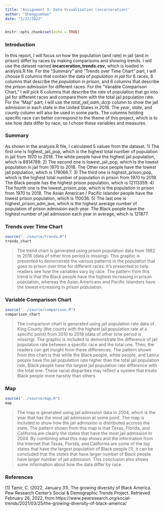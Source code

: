 ```yaml
---
title: 'Assignment 3: Data Visualization (incarceration)'
author: "ShengyueGao"
date: "2/22/2022"
---
```


```r
knitr::opts_chunk$set(echo = TRUE)
```

### Introduction
In this report, I will focus on how the population (and rate) in jail (and in prison) differ by races by making comparisons and showing trends. I will use the dataset named **incarceration_trends.csv**, which is loaded in analysis.R file. For the "Summary" and "Trends over Time Chart" part, I will choose 6 columns that contain the data of _population in jail_ for 6 races, 6 columns that describe the _population in prison_, and 6 columns that describe the _prison admission_ for different races. For the "Variable Comparison Chart," I will pick 6 columns that describe the _rate_ of population that go into jail for different races and compare them with the total jail population rate. For the "Map" part, I will use the _total_jail_adm_dcrp_ column to show the jail admission in each state in the United States in 2018. The _year_, _state_, and _county_ column will also be used in some parts. The columns holding specific race can better correspond to the theme of this project, which is to see how data differ by race, so I chose these variables and measures.

### Summary
As shown in the analysis.R file, I calculated 5 values from the dataset. 1) The first one is highest_jail_pop, which is the highest total number of population in jail from 1970 to 2018. The white people have the highest jail population, which is 8814789. 2) The second one is lowest_jail_pop, which is the lowest population in jail from 1970 to 2018. The Other race people have the lowest jail population, which is 178066.7. 3) The third one is highest_prison_pop, which is the highest total number of population in prison from 1970 to 2018. The Black people has the highest prison population, which is 12113359. 4) The fourth one is the lowest_prison_pop, which is the population in prison from 1970 to 2018. The Asian American / Pacific Islander people have the lowest prison population, which is  110036. 5) The last one is highest_prison_adm_ave, which is the highest average number of population of prison admission each year. The Black people have the highest number of jail admission each year in average, which is 121877.

### Trends over Time Chart

```r
source("../source/trends.R")
trends_chart
```
>The trend chart is generated using prison population data from 1982 to 2016 (data of other time period is missing). This graphic is presented to demonstrate the various patterns in the population that goes to prison over time for different races. It's presented to help readers see how the variables vary by race. The pattern from this trend is that the Black people have the highest increasing in prison population, whereas the Asian Americans and Pacific Islanders have the lowest increasing in prison population.

### Variable Comparison Chart
```r
source("../source/comparison.R")
comparison_chart
```
>The comparison chart is generated using jail population rate data of King County (the county with the highest jail population rate at a specific point) from 2010 to 2018 (data of other time period is missing). The graphic is included to demonstrate the difference of jail population rate between a specific race and the total one. Then, the readers can get insight from these differences. The pattern shown from this chart is that while the Black people, white people, and Latinx people have the jail population rate higher than the total jail population rate, Black people have the largest jail population rate difference with the total one. These racial disparities may reflect a system that treats Black people more harshly than others. 

### Map
```r
source("../source/map.R")
map
```
>The map is generated using jail admission data in 2004, which is the year that has the most jail admission at some point. The map is included to show how the jail admission is distributed accross the state. The pattern shown from this map is that Texas, Florida, and California are clearly the states that have the most jail admission in 2004. By combining what this map shows and the information from the Internet that Texas, Florida, and California are some of the top states that have the largest population of Black people [1], it can be concluded that the states that have larger number of Black people have larger number of jail admission. This conclusion also shows some information about how the data differ by race. 

### References
[1] Tamir, C. (2022, January 31). The growing diversity of Black America. Pew Research Center's Social &amp; Demographic Trends Project. Retrieved February 26, 2022, from https://www.pewresearch.org/social-trends/2021/03/25/the-growing-diversity-of-black-america/ 

